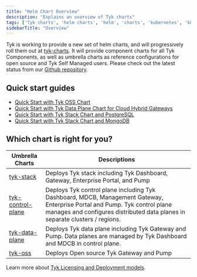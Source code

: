 ```yaml
---
title: "Helm Chart Overview"
description: "Explains an overview of Tyk charts"
tags: ['Tyk charts', 'helm charts', 'helm', 'charts', 'kubernetes', 'k8s']
sidebarTitle: "Overview"
---
```


Tyk is working to provide a new set of helm charts, and will progressively roll them out at [tyk-charts](https://github.com/TykTechnologies/tyk-charts). It will provide component charts for all Tyk Components, as well as umbrella charts as reference configurations for open source and Tyk Self Managed users. Please check out the latest status from our [Github repository](https://github.com/TykTechnologies/tyk-charts).

## Quick start guides
- [Quick Start with Tyk OSS Chart](/docs3/nightly/apim/open-source/installation#quick-start-with-helm-chart)
- [Quick Start with Tyk Data Plane Chart for Cloud Hybrid Gateways](/docs3/nightly/tyk-cloud#deploy-hybrid-gateways)
- [Quick Start with Tyk Stack Chart and PostgreSQL](/docs3/nightly/tyk-self-managed#install-tyk-stack-with-helm-chart-postgresql)
- [Quick Start with Tyk Stack Chart and MongoDB](/docs3/nightly/tyk-self-managed#install-tyk-stack-with-helm-chart-mongodb)

## Which chart is right for you?

| Umbrella Charts | Descriptions |
|-----------------|-------------|
| [tyk-stack](/docs3/nightly/product-stack/tyk-charts/tyk-stack-chart)                 | Deploys Tyk stack including Tyk Dashboard, Gateway, Enterprise Portal, and Pump |
| [tyk-control-plane](/docs3/nightly/product-stack/tyk-charts/tyk-control-plane-chart) | Deploys Tyk control plane including Tyk Dashboard, MDCB, Management Gateway, Enterprise Portal and Pump. Tyk control plane manages and configures distributed data planes in separate clusters / regions. |
| [tyk-data-plane](/docs3/nightly/product-stack/tyk-charts/tyk-data-plane-chart)        | Deploys Tyk data plane including Tyk Gateway and Pump. Data planes are managed by Tyk Dashboard and MDCB in control plane. |
| [tyk-oss](/docs3/nightly/product-stack/tyk-charts/tyk-oss-chart)                      | Deploys Open source Tyk Gateway and Pump |

Learn more about [Tyk Licensing and Deployment models](/docs3/nightly/tyk-self-managed#tyk-self-managed-pricing).
